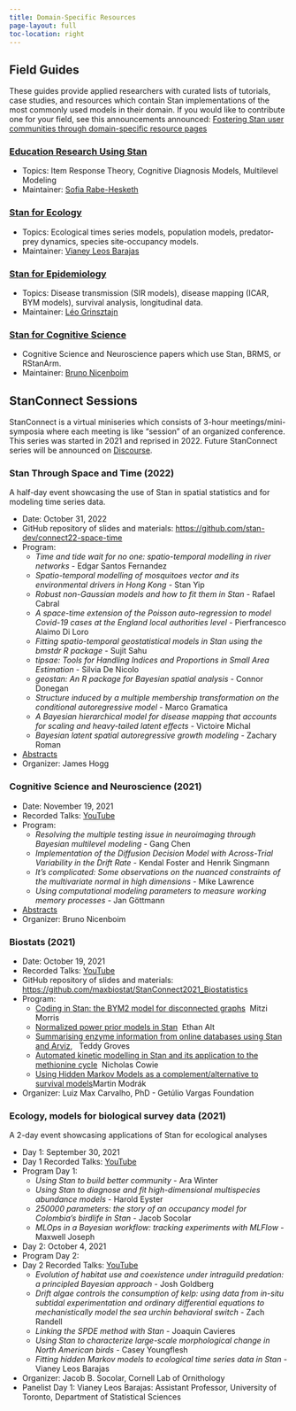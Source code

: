 ```yaml
---
title: Domain-Specific Resources
page-layout: full
toc-location: right
---
```


## Field Guides

These guides provide applied researchers with 
curated lists of tutorials, case studies, and resources
which contain Stan implementations of the most commonly used models in their domain.
If you would like to contribute one for your field,
see this announcements announced:  [Fostering Stan user communities through domain-specific resource pages ](https://discourse.mc-stan.org/t/fostering-stan-user-communities-through-domain-specific-resource-pages/11544){target="_blank"}


### [Education Research Using Stan](https://education-stan.github.io){target="_blank"}

* Topics:  Item Response Theory, Cognitive Diagnosis Models, Multilevel Modeling
* Maintainer: [Sofia Rabe-Hesketh](https://bse.berkeley.edu/sophia-rabe-hesketh){target="_blank"}


### [Stan for Ecology](https://stanecology.github.io/){target="_blank"}

* Topics:  Ecological times series models, population models, predator-prey dynamics, species site-occupancy models.
* Maintainer: [Vianey Leos Barajas](https://www.statistics.utoronto.ca/people/directories/all-faculty/vianey-leos-barajas){target="_blank"}

### [Stan for Epidemiology](https://epidemiology-stan.github.io/){target="_blank"}

* Topics:  Disease transmission (SIR models), disease mapping (ICAR, BYM models), survival analysis, longitudinal data.
* Maintainer: [Léo Grinsztajn](leo.grinsztajn@inria.fr){target="_blank"}

  
### [Stan for Cognitive Science](https://cognitive-science-stan.github.io/){target="_blank"}

* Cognitive Science and Neuroscience papers which use Stan, BRMS, or RStanArm.
* Maintainer: [Bruno Nicenboim](https://www.tilburguniversity.edu/staff/b-nicenboim){target="_blank"}



## StanConnect Sessions

StanConnect is a virtual miniseries which consists of 3-hour meetings/mini-symposia
where each meeting is like "session" of an organized conference.
This series was started in 2021 and reprised in 2022.
Future StanConnect series will be announced on [Discourse](https://discourse.mc-stan.org/tag/stanconnect).


### Stan Through Space and Time (2022)

A half-day event showcasing the use of Stan in spatial statistics and for modeling time series data.

* Date: October 31, 2022
* GitHub repository of slides and materials: [https://github.com/stan-dev/connect22-space-time](https://github.com/stan-dev/connect22-space-time){target="_blank"}
* Program: 
   + *Time and tide wait for no one: spatio-temporal modelling in river networks* - Edgar Santos Fernandez
   + *Spatio-temporal modelling of mosquitoes vector and its environmental drivers in Hong Kong* - Stan Yip
   + *Robust non-Gaussian models and how to fit them in Stan* - Rafael Cabral
   + *A space-time extension of the Poisson auto-regression to model Covid-19 cases at the England local authorities level* - Pierfrancesco Alaimo Di Loro
   + *Fitting spatio-temporal geostatistical models in Stan using the bmstdr R package* - Sujit Sahu
   + *tipsae: Tools for Handling Indices and Proportions in Small Area Estimation* - Silvia De Nicolo
   + *geostan: An R package for Bayesian spatial analysis* - Connor Donegan
   + *Structure induced by a multiple membership transformation on the conditional autoregressive model* - Marco Gramatica
   + *A Bayesian hierarchical model for disease mapping that accounts for scaling and heavy-tailed latent effects* - Victoire Michal
   + *Bayesian latent spatial autoregressive growth modeling* - Zachary Roman
* [Abstracts](stancon/StanConnect2022_space_time.qmd){target="_blank"}
* Organizer: James Hogg


### Cognitive Science and Neuroscience (2021)

* Date: November 19, 2021
* Recorded Talks: [YouTube](https://youtu.be/rsY3dVAP9gQ?si=jfQKc7sQvfyPCuQB){target="_blank"}
* Program:
    + *Resolving the multiple testing issue in neuroimaging through Bayesian multilevel modeling* - Gang Chen	
    + *Implementation of the Diffusion Decision Model with Across-Trial Variability in the Drift Rate* - Kendal Foster and Henrik Singmann	
    + *It’s complicated: Some observations on the nuanced constraints of the multivariate normal in high dimensions* - Mike Lawrence	
    + *Using computational modeling parameters to measure working memory processes* - Jan Göttmann	
* [Abstracts](https://cognitive-science-stan.github.io/stanconnect2021-cogsci/){target="_blank"}
* Organizer: Bruno Nicenboim


### Biostats (2021)

* Date: October 19, 2021
* Recorded Talks: [YouTube](https://youtu.be/cq5r0sSTPIg?si=t1VBM5zCMRILzbvk){target="_blank"}
* GitHub repository of slides and materials: [https://github.com/maxbiostat/StanConnect2021_Biostatistics](https://github.com/maxbiostat/StanConnect2021_Biostatistics){target="_blank"}
* Program: 
  + [Coding in Stan: the BYM2 model for disconnected graphs](https://github.com/maxbiostat/StanConnect2021_Biostatistics/tree/main/talk_1){target="_blank"}&nbsp; Mitzi Morris
  + [Normalized power prior models in Stan](https://github.com/maxbiostat/StanConnect2021_Biostatistics/blob/main/talk_2/ethan.md){target="_blank"}&nbsp; Ethan Alt
  + [Summarising enzyme information from online databases using Stan and Arviz](https://github.com/maxbiostat/StanConnect2021_Biostatistics/blob/main/talk_3/slides.pdf), &nbsp; Teddy Groves
  + [Automated kinetic modelling in Stan and its application to the methionine cycle](https://github.com/maxbiostat/StanConnect2021_Biostatistics/tree/main/talk_4){target="_blank"}&nbsp; Nicholas Cowie
  + [Using Hidden Markov Models as a complement/alternative to survival models](https://github.com/maxbiostat/StanConnect2021_Biostatistics/tree/main/talk_5){target="_blank"}Martin Modrák
* Organizer:  Luiz Max Carvalho, PhD - Getúlio Vargas Foundation


### Ecology, models for biological survey data (2021)

A 2-day event showcasing applications of Stan for ecological analyses

* Day 1: September 30, 2021
* Day 1 Recorded Talks: [YouTube](https://youtu.be/yn7jIHzvqXU?si=MypOndaKmKOvLDo9){target="_blank"}
* Program Day 1:
   + *Using Stan to build better community* - Ara Winter
   + *Using Stan to diagnose and fit high-dimensional multispecies abundance models* - Harold Eyster
   + *250000 parameters: the story of an occupancy model for Colombia’s birdlife in Stan* - Jacob Socolar 
   + *MLOps in a Bayesian workflow: tracking experiments with MLFlow* - Maxwell Joseph

* Day 2: October 4, 2021
* Program Day 2:
* Day 2 Recorded Talks: [YouTube](https://youtu.be/Ie0WGa6vAws?si=KmJsUtQrv_k7Xed-){target="_blank"}
   + *Evolution of habitat use and coexistence under intraguild predation: a principled Bayesian approach* - Josh Goldberg
   + *Drift algae controls the consumption of kelp: using data from in-situ subtidal experimentation and ordinary differential equations to mechanistically model the sea urchin behavioral switch* - Zach Randell
   + *Linking the SPDE method with Stan* - Joaquin Cavieres
   + *Using Stan to characterize large-scale morphological change in North American birds* - Casey Youngflesh
   + *Fitting hidden Markov models to ecological time series data in Stan* - Vianey Leos Barajas
* Organizer: Jacob B. Socolar, Cornell Lab of Ornithology
* Panelist Day 1: Vianey Leos Barajas: Assistant Professor, University of Toronto, Department of Statistical Sciences
